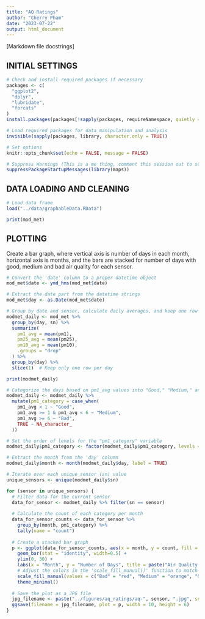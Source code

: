 ```yaml
---
title: "AQ Ratings"
author: "Cherry Pham"
date: "2023-07-22"
output: html_document
---
```


[Markdown file docstrings]

## INITIAL SETTINGS

```r
# Check and install required packages if necessary
packages <- c(
  "ggplot2", 
  "dplyr",
  "lubridate",
  "forcats"
)
install.packages(packages[!sapply(packages, requireNamespace, quietly = TRUE)])

# Load required packages for data manipulation and analysis
invisible(sapply(packages, library, character.only = TRUE))

# Set options
knitr::opts_chunk$set(echo = FALSE, message = FALSE)

# Suppress Warnings (This is a me thing, comment this session out to see the conflicting functions)
suppressPackageStartupMessages(library(maps))
```

## DATA LOADING AND CLEANING

```r
# Load data frame
load("../data/graphableData.RData")
```

```r
print(mod_met)
```

## PLOTTING

Create a bar graph, where vertical axis is number of days in each month, horizontal axis is months, and the bars are stacked for number of days with good, medium and bad air quality for each sensor.

```r
# Convert the 'date' column to a proper datetime object
mod_met$date <- ymd_hms(mod_met$date)

# Extract the date part from the datetime strings
mod_met$day <- as.Date(mod_met$date)

# Group by date and sensor, calculate daily averages, and keep one row per day per sensor
modmet_daily <- mod_met %>%
  group_by(day, sn) %>%
  summarize(
    pm1_avg = mean(pm1),
    pm25_avg = mean(pm25),
    pm10_avg = mean(pm10),
    .groups = "drop"
  ) %>%
  group_by(day) %>%
  slice(1)  # Keep only one row per day

print(modmet_daily)
```

```r
# Categorize the days based on pm1_avg values into "Good," "Medium," and "Bad"
modmet_daily <- modmet_daily %>%
  mutate(pm1_category = case_when(
    pm1_avg < 1 ~ "Good",
    pm1_avg >= 1 & pm1_avg < 6 ~ "Medium",
    pm1_avg >= 6 ~ "Bad",
    TRUE ~ NA_character_
  ))

# Set the order of levels for the "pm1_category" variable
modmet_daily$pm1_category <- factor(modmet_daily$pm1_category, levels = c("Bad", "Medium", "Good"))

# Extract the month from the 'day' column
modmet_daily$month <- month(modmet_daily$day, label = TRUE)

# Iterate over each unique sensor (sn) value
unique_sensors <- unique(modmet_daily$sn)

for (sensor in unique_sensors) {
  # Filter data for the current sensor
  data_for_sensor <- modmet_daily %>% filter(sn == sensor)
  
  # Calculate the count of each category per month
  data_for_sensor_counts <- data_for_sensor %>%
    group_by(month, pm1_category) %>%
    tally(name = "count")
  
  # Create a stacked bar graph
  p <- ggplot(data_for_sensor_counts, aes(x = month, y = count, fill = pm1_category)) +
    geom_bar(stat = "identity", width=0.5) +
    ylim(0, 30) +
    labs(x = "Month", y = "Number of Days", title = paste("Air Quality Summary for Sensor", sensor)) +
    # Adjust the colors in the 'scale_fill_manual()' function to match the new order
    scale_fill_manual(values = c("Bad" = "red", "Medium" = "orange", "Good" = "green")) +
    theme_minimal()
  
  # Save the plot as a JPG file
  jpg_filename <- paste("../figures/aq_ratings/aq-", sensor, ".jpg", sep = "")
  ggsave(filename = jpg_filename, plot = p, width = 10, height = 6)
}
```
